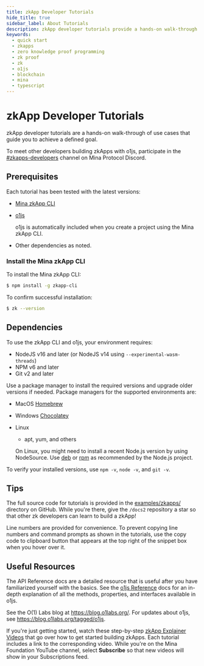 ```yaml
---
title: zkApp Developer Tutorials
hide_title: true
sidebar_label: About Tutorials
description: zkApp developer tutorials provide a hands-on walk-through of use cases that teach you how to achieve a defined goal.  
keywords:
  - quick start
  - zkapps
  - zero knowledge proof programming
  - zk proof
  - zk
  - o1js
  - blockchain
  - mina
  - typescript
---
```



# zkApp Developer Tutorials

zkApp developer tutorials are a hands-on walk-through of use cases that guide you to achieve a defined goal.

To meet other developers building zkApps with o1js, participate in the [#zkapps-developers](https://discord.com/login?redirect_to=%2Fchannels%2F484437221055922177%2F915745847692636181) channel on Mina Protocol Discord.

## Prerequisites

Each tutorial has been tested with the latest versions:

- [Mina zkApp CLI](https://github.com/o1-labs/zkapp-cli)
- [o1js](https://www.npmjs.com/package/o1js)

    o1js is automatically included when you create a project using the Mina zkApp CLI.

- Other dependencies as noted.

### Install the Mina zkApp CLI

To install the Mina zkApp CLI:

```sh
$ npm install -g zkapp-cli
```

To confirm successful installation:

```sh
$ zk --version
```

## Dependencies

To use the zkApp CLI and o1js, your environment requires:

- NodeJS v16 and later (or NodeJS v14 using `--experimental-wasm-threads`)
- NPM v6 and later
- Git v2 and later

Use a package manager to install the required versions and upgrade older versions if needed. Package managers for the supported environments are:

- MacOS [Homebrew](https://brew.sh/)
- Windows [Chocolatey](https://chocolatey.org/)
- Linux

  - apt, yum, and others

  On Linux, you might need to install a recent Node.js version by using NodeSource. Use [deb](https://github.com/nodesource/distributions#debinstall) or [rpm](https://github.com/nodesource/distributions#rpminstall) as recommended by the Node.js project.

To verify your installed versions, use `npm -v`, `node -v`, and `git -v`.

## Tips

The full source code for tutorials is provided in  the [examples/zkapps/](https://github.com/o1-labs/docs2/tree/main/examples/zkapps/) directory on GitHub. While you're there, give the `/docs2` repository a star so that other zk developers can learn to build a zkApp! 

Line numbers are provided for convenience. To prevent copying line numbers and command prompts as shown in the tutorials, use the copy code to clipboard button that appears at the top right of the snippet box when you hover over it.

## Useful Resources

The API Reference docs are a detailed resource that is useful after you have familiarized yourself with the basics. See the [o1js Reference](/zkapps/o1js-reference) docs for an in-depth explanation of all the methods, properties, and interfaces available in o1js.

See the O(1) Labs blog at https://blog.o1labs.org/. For updates about o1js, see https://blog.o1labs.org/tagged/o1js.

If you're just getting started, watch these step-by-step [zkApp Explainer Videos](https://www.youtube.com/playlist?list=PLItixFkgfjYFw6GPqu6vk4NmclOJpT9lE) that go over how to get started building zkApps. Each tutorial includes a link to the corresponding video. While you're on the Mina Foundation YouTube channel, select **Subscribe** so that new videos will show in your Subscriptions feed.
